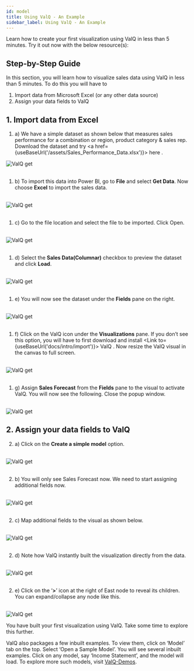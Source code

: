 ```yaml
---
id: model
title: Using ValQ - An Example
sidebar_label: Using ValQ - An Example
---
```


Learn how to create your first visualization using ValQ in less than 5 minutes. Try it out now with the below resource(s):
<Vimeo
    video="https://player.vimeo.com/video/330327639"
    responsive={true}
    width={640}
    height={480}
/>

## Step-by-Step Guide

In this section, you will learn how to visualize sales data using ValQ in less than 5 minutes. To do this you will have to

  1. Import data from Microsoft Excel (or any other data source)
  2. Assign your data fields to ValQ

## 1. Import data from Excel
  
1. a) We have a simple dataset as shown below that measures sales performance for a combination or region, product category & 
sales rep. 
Download the dataset and try <a href={useBaseUrl('/assets/Sales_Performance_Data.xlsx')}> here </a>.

<div style={{textAlign: 'center'}}>
<img alt="ValQ get" src={useBaseUrl('/doc-images/build/1.png')}
    width={490}
    height={395}
/>  
</div> <br />

1. b) To import this data into Power BI, go to **File** and select **Get Data**. Now choose **Excel** to import the sales data.
<br />

<div style={{textAlign: 'center'}}>
<img alt="ValQ get" src={useBaseUrl('/doc-images/build/2.png')}
    width={535}
    height={330}
/>
</div> <br />

1. c) Go to the file location and select the file to be imported. Click Open.
<br />

<div style={{textAlign: 'center'}}>
<img alt="ValQ get" src={useBaseUrl('/doc-images/build/3.png')} />
</div> <br />

1. d) Select the **Sales Data(Columnar)** checkbox to preview the dataset and click **Load**.
<br />

<div style={{textAlign: 'center'}}>
<img alt="ValQ get" src={useBaseUrl('/doc-images/build/4.png')} />
</div> <br />

1. e) You will now see the dataset under the **Fields** pane on the right.
<br />

<div style={{textAlign: 'center'}}>
<img alt="ValQ get" src={useBaseUrl('/doc-images/build/5.png')}
    width={430}
    height={385}/>
</div> <br />

1. f) Click on the ValQ icon under the **Visualizations** pane. If you don’t see this option, you will have to first download and install <Link to={useBaseUrl('docs/intro/import')}> ValQ </Link>.
Now resize the ValQ visual in the canvas to full screen.
<br />

<div style={{textAlign: 'center'}}>
<img alt="ValQ get" src={useBaseUrl('/doc-images/build/6.png')}/>
</div> <br />

1. g) Assign **Sales Forecast** from the **Fields** pane to the visual to activate ValQ. You will now see the following. Close the popup window.
<br />

<div style={{textAlign: 'center'}}>
<img alt="ValQ get" src={useBaseUrl('/doc-images/build/8.png')} />
</div>

## 2. Assign your data fields to ValQ

2. a) Click on the **Create a simple model** option. 
<br />

<div style={{textAlign: 'center'}}>
<img alt="ValQ get" src={useBaseUrl('/doc-images/build/9.png')} />
</div> <br />

2. b) You will only see Sales Forecast now. We need to start assigning additional fields now.
<br />

<div style={{textAlign: 'center'}}>
<img alt="ValQ get" src={useBaseUrl('/doc-images/build/10.png')}/>
</div> <br />

2. c) Map additional fields to the visual as shown below.
<br />

<div style={{textAlign: 'center'}}>
<img alt="ValQ get" src={useBaseUrl('/doc-images/build/7.png')} 
    width={285}
    height={465}/>
</div> <br />

2. d) Note how ValQ instantly built the visualization directly from the data.
<br />

<div style={{textAlign: 'center'}}>
<img alt="ValQ get" src={useBaseUrl('/doc-images/build/11.png')} />
</div> <br />

2. e) Click on the ‘**>**’ icon at the right of East node to reveal its children. You can expand/collapse any node like this.
<br />

<div style={{textAlign: 'center'}}>
<img alt="ValQ get" src={useBaseUrl('/doc-images/build/13.png')} />
</div>

You have built your first visualization using ValQ. Take some time to explore this further.

ValQ also packages a few inbuilt examples. To view them, click on ‘Model’ tab on the top.
Select ‘Open a Sample Model’. You will see several inbuilt examples.
Click on any model, say ‘Income Statement’, and the model will load. To explore more such models, visit <a href="https://valq.com/demos" target="_blank">ValQ-Demos</a>.
 